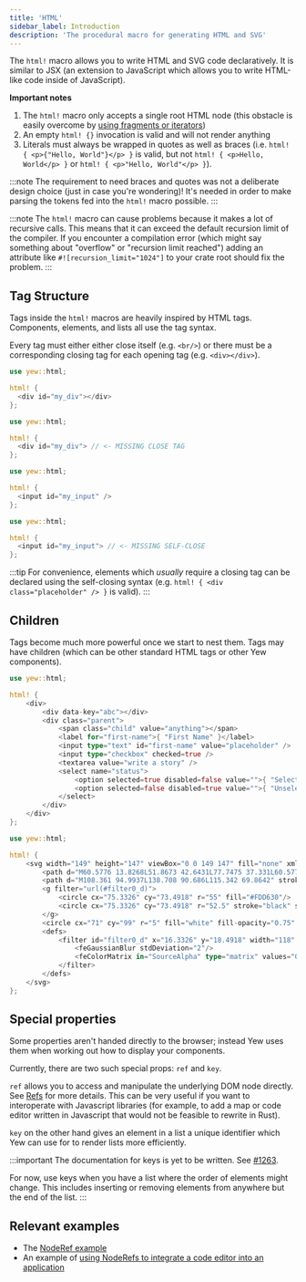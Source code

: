 ```yaml
---
title: 'HTML'
sidebar_label: Introduction
description: 'The procedural macro for generating HTML and SVG'
---
```



The `html!` macro allows you to write HTML and SVG code declaratively. It is similar to JSX
\(an extension to JavaScript which allows you to write HTML-like code inside of JavaScript\).

**Important notes**

1. The `html!` macro only accepts a single root HTML node \(this obstacle is easily overcome by
   [using fragments or iterators](concepts/html/lists.mdx)\)
2. An empty `html! {}` invocation is valid and will not render anything
3. Literals must always be wrapped in quotes as well as braces (i.e.
   `html! { <p>{"Hello, World"}</p> }` is valid, but not `html! { <p>Hello, World</p> }` or
   `html! { <p>"Hello, World"</p> }`).

:::note
The requirement to need braces and quotes was not a deliberate design choice (just in case you're
wondering)! It's needed in order to make parsing the tokens fed into the `html!` macro possible.
:::

:::note
The `html!` macro can cause problems because it makes a lot of recursive calls. This means that it
can exceed the default recursion limit of the compiler. If you encounter a compilation error
(which might say something about "overflow" or "recursion limit reached") adding an attribute like
`#![recursion_limit="1024"]` to your crate root should fix the problem.
:::

## Tag Structure

Tags inside the `html!` macros are heavily inspired by HTML tags. Components, elements, and lists
all use the tag syntax.

Every tag must either either close itself (e.g. `<br/>`) or there must be a corresponding closing
tag for each opening tag (e.g. `<div></div>`).

<Tabs>
  <TabItem value="Open - Close" label="Open - Close" default>

```rust
use yew::html;

html! {
  <div id="my_div"></div>
};
```

  </TabItem>
  <TabItem value="Invalid" label="Invalid">

```rust ,compile_fail
use yew::html;

html! {
  <div id="my_div"> // <- MISSING CLOSE TAG
};
```

  </TabItem>
</Tabs>

<Tabs>
  <TabItem value="Self-closing" label="Self-closing">

```rust
use yew::html;

html! {
  <input id="my_input" />
};
```

  </TabItem>
  <TabItem value="Invalid" label="Invalid">

```rust ,compile_fail
use yew::html;

html! {
  <input id="my_input"> // <- MISSING SELF-CLOSE
};
```

  </TabItem>
</Tabs>

:::tip
For convenience, elements which _usually_ require a closing tag can be declared using the
self-closing syntax (e.g. `html! { <div class="placeholder" /> }` is valid).
:::

## Children

Tags become much more powerful once we start to nest them. Tags may have children (which can be
other standard HTML tags or other Yew components).

<Tabs>
  <TabItem value="HTML" label="HTML">

```rust
use yew::html;

html! {
    <div>
        <div data-key="abc"></div>
        <div class="parent">
            <span class="child" value="anything"></span>
            <label for="first-name">{ "First Name" }</label>
            <input type="text" id="first-name" value="placeholder" />
            <input type="checkbox" checked=true />
            <textarea value="write a story" />
            <select name="status">
                <option selected=true disabled=false value="">{ "Selected" }</option>
                <option selected=false disabled=true value="">{ "Unselected" }</option>
            </select>
        </div>
    </div>
};
```

  </TabItem>
  <TabItem value="SVG" label="SVG">

```rust
use yew::html;

html! {
    <svg width="149" height="147" viewBox="0 0 149 147" fill="none" xmlns="http://www.w3.org/2000/svg">
        <path d="M60.5776 13.8268L51.8673 42.6431L77.7475 37.331L60.5776 13.8268Z" fill="#DEB819"/>
        <path d="M108.361 94.9937L138.708 90.686L115.342 69.8642" stroke="black" stroke-width="4" stroke-linecap="round" stroke-linejoin="round"/>
        <g filter="url(#filter0_d)">
            <circle cx="75.3326" cy="73.4918" r="55" fill="#FDD630"/>
            <circle cx="75.3326" cy="73.4918" r="52.5" stroke="black" stroke-width="5"/>
        </g>
        <circle cx="71" cy="99" r="5" fill="white" fill-opacity="0.75" stroke="black" stroke-width="3"/>
        <defs>
            <filter id="filter0_d" x="16.3326" y="18.4918" width="118" height="118" filterUnits="userSpaceOnUse" color-interpolation-filters="sRGB">
                <feGaussianBlur stdDeviation="2"/>
                <feColorMatrix in="SourceAlpha" type="matrix" values="0 0 0 0 0 0 0 0 0 0 0 0 0 0 0 0 0 0 127 0"/>
            </filter>
        </defs>
    </svg>
};
```

  </TabItem>
</Tabs>

## Special properties

Some properties aren't handed directly to the browser; instead Yew uses them when working out how to
display your components.

Currently, there are two such special props: `ref` and `key`.

`ref` allows you to access and manipulate the underlying DOM node directly. See
[Refs](concepts/components/refs.mdx) for more details. This can be very useful if you want to interoperate with
Javascript libraries (for example, to add a map or code editor written in Javascript that would not
be feasible to rewrite in Rust).

`key` on the other hand gives an element in a list a unique identifier which Yew can use for
to render lists more efficiently.

:::important
The documentation for keys is yet to be written. See [#1263](https://github.com/yewstack/yew/issues/1263).

For now, use keys when you have a list where the order of elements might change. This includes
inserting or removing elements from anywhere but the end of the list.
:::

## Relevant examples

- The [NodeRef example](https://github.com/yewstack/yew/tree/master/examples/node_refs)
- An example of [using NodeRefs to integrate a code editor into an application](https://github.com/siku2/rust-monaco/blob/master/src/yew/mod.rs)
